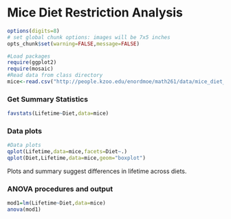 

Mice Diet Restriction Analysis
========================================================


```r
options(digits=8)
# set global chunk options: images will be 7x5 inches
opts_chunk$set(warning=FALSE,message=FALSE)
```

```r
#Load packages
require(ggplot2)
require(mosaic)
#Read data from class directory
mice<-read.csv("http://people.kzoo.edu/enordmoe/math261/data/mice_diet_restrict.csv")
```

### Get Summary Statistics

```r
favstats(Lifetime~Diet,data=mice)
```

### Data plots
```r
#Data plots
qplot(Lifetime,data=mice,facets=Diet~.)
qplot(Diet,Lifetime,data=mice,geom="boxplot")
```
Plots and summary suggest differences in lifetime across diets.

### ANOVA procedures and output

```r
mod1=lm(Lifetime~Diet,data=mice)
anova(mod1)
```

